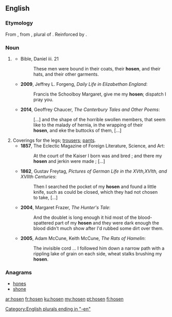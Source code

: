 {{also|Hosen}}
==English==

===Etymology===
From {{etyl|enm|en}} {{m|enm|hosen}}, from {{etyl|ang|en}} {{m|ang|hosan||hosen, leggings, trousers}}, plural of {{m|ang|hosa||hose, legging, stocking}}. Reinforced by {{etyl|de|en}} {{m|de|Hosen||trousers, pants}}.

===Noun===
{{head|en|plural}}

# {{context|archaic|lang=en}} {{plural of|hose|lang=en}} {{qualifier|the old-fashioned garment}}
#* Bible, Daniel iii. 21
#*: These men were bound in their coats, their '''hosen''', and their hats, and their other garments.
#*'''2009''', Jeffrey L. Forgeng, ''Daily Life in Elizabethan England'':
#*: Francis the Schoolboy Margaret, give me my '''hosen'''; dispatch I pray you. 
#*'''2014''', Geoffrey Chaucer, ''The Canterbury Tales and Other Poems'':
#*: [...] and the shape of the horrible swollen members, that seem like to the malady of hernia, in the wrapping of their '''hosen''', and eke the buttocks of them, [...]
# Coverings for the legs; [[trousers]]; [[pants]].
#*'''1857''', The Eclectic Magazine of Foreign Literature, Science, and Art:
#*: At the court of the Kaiser I born was and bred ; and there my '''hosen''' and jerkin were made ; […]
#*'''1862''', Gustav Freytag, ''Pictures of German Life in the XVth,XVIth, and XVIIth Centuries'':
#*: Then I searched the pocket of my '''hosen''' and found a little knife, such as could be closed, which they had not chosen to take, [...]
#*'''2004''', Margaret Frazer, ''The Hunter's Tale'':
#*: And the doublet is long enough it hid most of the blood-spattered part of my '''hosen''' and they were dark enough the blood didn't much show after I'd rubbed some dirt over them.
#*'''2005''', Adam McCune, Keith McCune, ''The Rats of Hamelin'':
#*: The invisible cord ... I followed him down a narrow path with a rippling lake of grain on each side, wheat stalks brushing my '''hosen'''.

===Anagrams===
* [[hones#English|hones]]
* [[shone#English|shone]]

[[Category:English plurals ending in "-en"]]

[[ar:hosen]]
[[fr:hosen]]
[[ku:hosen]]
[[my:hosen]]
[[pt:hosen]]
[[fi:hosen]]